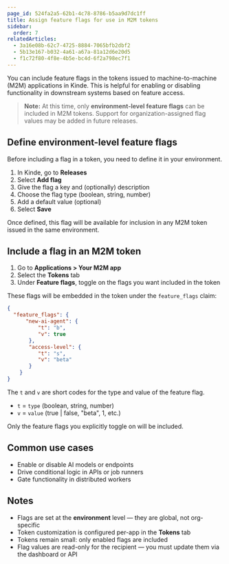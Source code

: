 ```yaml
---
page_id: 524fa2a5-62b1-4c78-8786-b5aa9d7dc1ff
title: Assign feature flags for use in M2M tokens
sidebar:
  order: 7
relatedArticles:
  - 3a16e08b-62c7-4725-8884-7065bfb2dbf2
  - 5b13e167-b032-4a61-a67a-81a12d6e20d5
  - f1c72f80-4f8e-4b5e-bc4d-6f2a798ec7f1
---
```


You can include feature flags in the tokens issued to machine-to-machine (M2M) applications in Kinde. This is helpful for enabling or disabling functionality in downstream systems based on feature access.

> **Note:** At this time, only **environment-level feature flags** can be included in M2M tokens. Support for organization-assigned flag values may be added in future releases.

## Define environment-level feature flags

Before including a flag in a token, you need to define it in your environment.

1. In Kinde, go to **Releases**
2. Select **Add flag**
3. Give the flag a key and (optionally) description
4. Choose the flag type (boolean, string, number)
5. Add a default value (optional)
6. Select **Save**

Once defined, this flag will be available for inclusion in any M2M token issued in the same environment.

## Include a flag in an M2M token

1. Go to **Applications > Your M2M app**
2. Select the **Tokens** tab
3. Under **Feature flags**, toggle on the flags you want included in the token

These flags will be embedded in the token under the `feature_flags` claim:

```json
{
  "feature_flags": {
      "new-ai-agent": {
          "t": "b",
          "v": true
       },
  	   "access-level": {
          "t": "s",
          "v": "beta"
       }
    }
}
```
The `t` and `v` are short codes for the type and value of the feature flag.

- `t` = `type` (boolean, string, number)
- `v` = `value` (true | false, "beta", 1, etc.)

Only the feature flags you explicitly toggle on will be included.

## Common use cases

- Enable or disable AI models or endpoints
- Drive conditional logic in APIs or job runners
- Gate functionality in distributed workers

## Notes

- Flags are set at the **environment** level — they are global, not org-specific
- Token customization is configured per-app in the **Tokens** tab
- Tokens remain small: only enabled flags are included
- Flag values are read-only for the recipient — you must update them via the dashboard or API
